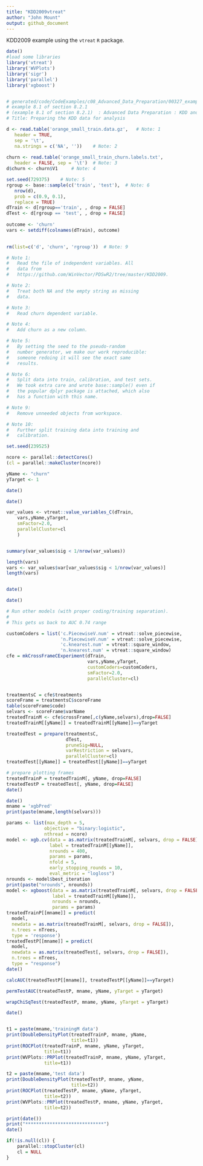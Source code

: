 ```yaml
---
title: "KDD2009vtreat"
author: "John Mount"
output: github_document
---
```



KDD2009 example using the `vtreat` `R` package.


```r
date()
#load some libraries
library('vtreat')
library('WVPlots') 
library('sigr')
library('parallel')
library('xgboost')


# generated/code/CodeExamples/c08_Advanced_Data_Preparation/00327_example_8.1_of_section_8.2.1.R 
# example 8.1 of section 8.2.1 
# (example 8.1 of section 8.2.1)  : Advanced Data Preparation : KDD and KDD Cup 2009 : Getting started with KDD Cup 2009 data 
# Title: Preparing the KDD data for analysis 

d <- read.table('orange_small_train.data.gz',  	# Note: 1 
   header = TRUE,
   sep = '\t',
   na.strings = c('NA', '')) 	# Note: 2 
                                                
churn <- read.table('orange_small_train_churn.labels.txt',
   header = FALSE, sep = '\t') 	# Note: 3 
d$churn <- churn$V1 	# Note: 4 

set.seed(729375) 	# Note: 5 
rgroup <- base::sample(c('train', 'test'), 	# Note: 6 
   nrow(d), 
   prob = c(0.9, 0.1),
   replace = TRUE)
dTrain <- d[rgroup=='train', , drop = FALSE]
dTest <- d[rgroup == 'test', , drop = FALSE]
                                                
outcome <- 'churn' 
vars <- setdiff(colnames(dTrain), outcome)

                                                
rm(list=c('d', 'churn', 'rgroup')) 	# Note: 9

# Note 1: 
#   Read the file of independent variables. All 
#   data from 
#   https://github.com/WinVector/PDSwR2/tree/master/KDD2009. 

# Note 2: 
#   Treat both NA and the empty string as missing 
#   data. 

# Note 3: 
#   Read churn dependent variable. 

# Note 4: 
#   Add churn as a new column. 

# Note 5: 
#   By setting the seed to the pseudo-random 
#   number generator, we make our work reproducible: 
#   someone redoing it will see the exact same 
#   results. 

# Note 6: 
#   Split data into train, calibration, and test sets. 
#   We took extra care and wrote base::sample() even if 
#   the popular dplyr package is attached, which also  
#   has a function with this name. 

# Note 9: 
#   Remove unneeded objects from workspace. 

# Note 10: 
#   Further split training data into training and 
#   calibration. 

set.seed(239525)

ncore <- parallel::detectCores()
(cl = parallel::makeCluster(ncore))

yName <- "churn"
yTarget <- 1

date()
```

```r
date()

var_values <- vtreat::value_variables_C(dTrain,
    vars,yName,yTarget,
    smFactor=2.0, 
    parallelCluster=cl
    )


summary(var_values$sig < 1/nrow(var_values))

length(vars)
vars <- var_values$var[var_values$sig < 1/nrow(var_values)]
length(vars)


date()
```


```r
date()

# Run other models (with proper coding/training separation).
#
# This gets us back to AUC 0.74 range

customCoders = list('c.PiecewiseV.num' = vtreat::solve_piecewise,
                    'n.PiecewiseV.num' = vtreat::solve_piecewise,
                    'c.knearest.num' = vtreat::square_window,
                    'n.knearest.num' = vtreat::square_window)
cfe = mkCrossFrameCExperiment(dTrain,
                              vars,yName,yTarget,
                              customCoders=customCoders,
                              smFactor=2.0, 
                              parallelCluster=cl)


treatmentsC = cfe$treatments
scoreFrame = treatmentsC$scoreFrame
table(scoreFrame$code)
selvars <- scoreFrame$varName
treatedTrainM <- cfe$crossFrame[,c(yName,selvars),drop=FALSE]
treatedTrainM[[yName]] = treatedTrainM[[yName]]==yTarget

treatedTest = prepare(treatmentsC,
                      dTest,
                      pruneSig=NULL, 
                      varRestriction = selvars,
                      parallelCluster=cl)
treatedTest[[yName]] = treatedTest[[yName]]==yTarget

# prepare plotting frames
treatedTrainP = treatedTrainM[, yName, drop=FALSE]
treatedTestP = treatedTest[, yName, drop=FALSE]
date()
```

```r
date()
mname = 'xgbPred'
print(paste(mname,length(selvars)))

params <- list(max_depth = 5, 
              objective = "binary:logistic",
              nthread = ncore)
model <- xgb.cv(data = as.matrix(treatedTrainM[, selvars, drop = FALSE]),
                label = treatedTrainM[[yName]],
                nrounds = 400,
                params = params,
                nfold = 5,
                early_stopping_rounds = 10,
                eval_metric = "logloss")
nrounds <- model$best_iteration
print(paste("nrounds", nrounds))
model <- xgboost(data = as.matrix(treatedTrainM[, selvars, drop = FALSE]),
                 label = treatedTrainM[[yName]],
                 nrounds = nrounds,
                 params = params)
treatedTrainP[[mname]] = predict(
  model, 
  newdata = as.matrix(treatedTrainM[, selvars, drop = FALSE]), 
  n.trees = nTrees,
  type = 'response')
treatedTestP[[mname]] = predict(
  model,
  newdata = as.matrix(treatedTest[, selvars, drop = FALSE]), 
  n.trees = nTrees,
  type = "response")
date()
```

```r
calcAUC(treatedTestP[[mname]], treatedTestP[[yName]]==yTarget)

permTestAUC(treatedTestP, mname, yName, yTarget = yTarget)

wrapChiSqTest(treatedTestP, mname, yName, yTarget = yTarget)
```

```r
date()


t1 = paste(mname,'trainingM data')
print(DoubleDensityPlot(treatedTrainP, mname, yName, 
                        title=t1))
print(ROCPlot(treatedTrainP, mname, yName, yTarget,
              title=t1))
print(WVPlots::PRPlot(treatedTrainP, mname, yName, yTarget,
              title=t1))

t2 = paste(mname,'test data')
print(DoubleDensityPlot(treatedTestP, mname, yName, 
                        title=t2))
print(ROCPlot(treatedTestP, mname, yName, yTarget,
              title=t2))
print(WVPlots::PRPlot(treatedTestP, mname, yName, yTarget,
              title=t2))

print(date())
print("*****************************")
date()
```

```r
if(!is.null(cl)) {
    parallel::stopCluster(cl)
    cl = NULL
}
```


